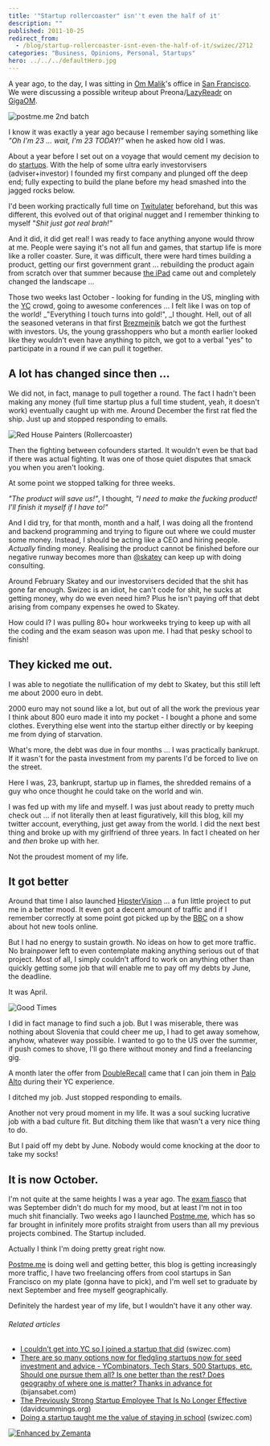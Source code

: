 ```yaml
---
title: '"Startup rollercoaster" isn''t even the half of it'
description: ""
published: 2011-10-25
redirect_from:
  - /blog/startup-rollercoaster-isnt-even-the-half-of-it/swizec/2712
categories: "Business, Opinions, Personal, Startups"
hero: ../../../defaultHero.jpg
---
```


A year ago, to the day, I was sitting in [Om Malik](http://en.wikipedia.org/wiki/Om_Malik)'s office in [San Francisco](<http://maps.google.com/maps?ll=37.7793,-122.4192&spn=0.1,0.1&q=37.7793,-122.4192 (San%20Francisco)&t=h> "San Francisco"). We were discussing a possible writeup about Preona/[LazyReadr](http://yukaii.com/web/lazyreadr/) on [GigaOM](http://www.gigaom.com "Om Malik").

![](https://swizec.com/wp-content/uploads/2011/10/tumblr_ltmfltFSp91qekjngo1_500.jpg "postme.me 2nd batch")

I know it was exactly a year ago because I remember saying something like _"Oh I'm 23 ... wait, I'm 23 TODAY!"_ when he asked how old I was.

About a year before I set out on a voyage that would cement my decision to do [startups](http://en.wikipedia.org/wiki/Startup_company "Startup company"). With the help of some ultra early investorvisers (adviser+investor) I founded my first company and plunged off the deep end; fully expecting to build the plane before my head smashed into the jagged rocks below.

I'd been working practically full time on [Twitulater](http://twitulater.com/ "Twitulater") beforehand, but this was different, this evolved out of that original nugget and I remember thinking to myself "_Shit just got real brah!"_

And it did, it did get real! I was ready to face anything anyone would throw at me. People were saying it's not all fun and games, that startup life is more like a roller coaster. Sure, it was difficult, there were hard times building a product, getting our first government grant ... rebuilding the product again from scratch over that summer because [the iPad](http://www.apple.com/ipad/ "iPad") came out and completely changed the landscape ...

Those two weeks last October - looking for funding in the US, mingling with the [YC](http://www.ycombinator.com "Y Combinator") crowd, going to awesome conferences ... I felt like I was on top of the world! \_"Everything I touch turns into gold!", \_I thought. Hell, out of all the seasoned veterans in that first [Brezmejnik](http://www.brezmejnik.si/) batch we got the furthest with investors. Us, the young grasshoppers who but a month earlier looked like they wouldn't even have anything to pitch, we got to a verbal "yes" to participate in a round if we can pull it together.

## A lot has changed since then ...

We did not, in fact, manage to pull together a round. The fact I hadn't been making any money (full time startup plus a full time student, yeah, it doesn't work) eventually caught up with me. Around December the first rat fled the ship. Just up and stopped responding to emails.

![Red House Painters (Rollercoaster)](https://swizec.com/wp-content/uploads/2011/10/300px-RHP-Rollercoaster1.jpg "Red House Painters (Rollercoaster)")

Then the fighting between cofounders started. It wouldn't even be that bad if there was actual fighting. It was one of those quiet disputes that smack you when you aren't looking.

At some point we stopped talking for three weeks.

_"The product will save us!"_, I thought, _"I need to make the fucking product! I'll finish it myself if I have to!"_

And I did try, for that month, month and a half, I was doing all the frontend and backend programming and trying to figure out where we could muster some money. Instead, I should be acting like a CEO and hiring people. _Actually_ finding money. Realising the product cannot be finished before our negative runway becomes more than [@skatey](http://twitter.com/skatey) can keep up with doing consulting.

Around February Skatey and our investorvisers decided that the shit has gone far enough. Swizec is an idiot, he can't code for shit, he sucks at getting money, why do we even need him? Plus he isn't paying off that debt arising from company expenses he owed to Skatey.

How could I? I was pulling 80+ hour workweeks trying to keep up with all the coding and the exam season was upon me. I had that pesky school to finish!

## They kicked me out.

I was able to negotiate the nullification of my debt to Skatey, but this still left me about 2000 euro in debt.

2000 euro may not sound like a lot, but out of all the work the previous year I think about 800 euro made it into my pocket - I bought a phone and some clothes. Everything else went into the startup either directly or by keeping me from dying of starvation.

What's more, the debt was due in four months ... I was practically bankrupt. If it wasn't for the pasta investment from my parents I'd be forced to live on the street.

Here I was, 23, bankrupt, startup up in flames, the shredded remains of a guy who once thought he could take on the world and win.

I was fed up with my life and myself. I was just about ready to pretty much check out ... if not literally then at least figuratively, kill this blog, kill my twitter account, everything, just get away from the world. I did the next best thing and broke up with my girlfriend of three years. In fact I cheated on her and _then_ broke up with her.

Not the proudest moment of my life.

## It got better

Around that time I also launched [HipsterVision](http://hipstervision.org) ... a fun little project to put me in a better mood. It even got a decent amount of traffic and if I remember correctly at some point got picked up by the [BBC](http://www.bbc.co.uk/ "BBC") on a show about hot new tools online.

But I had no energy to sustain growth. No ideas on how to get more traffic. No brainpower left to even contemplate making anything serious out of that project. Most of all, I simply couldn't afford to work on anything other than quickly getting some job that will enable me to pay off my debts by June, the deadline.

It was April.

![Good Times](https://swizec.com/wp-content/uploads/2011/10/152458957_9d68be3827_m1.jpg "Good Times")

I did in fact manage to find such a job. But I was miserable, there was nothing about Slovenia that could cheer me up, I had to get away somehow, anyhow, whatever way possible. I wanted to go to the US over the summer, if push comes to shove, I'll go there without money and find a freelancing gig.

A month later the offer from [DoubleRecall](http://doublerecall.com/#top) came that I can join them in [Palo Alto](<http://maps.google.com/maps?ll=37.4291666667,-122.138055556&spn=0.1,0.1&q=37.4291666667,-122.138055556 (Palo%20Alto%2C%20California)&t=h> "Palo Alto, California") during their YC experience.

I ditched my job. Just stopped responding to emails.

Another not very proud moment in my life. It was a soul sucking lucrative job with a bad culture fit. But ditching them like that wasn't a very nice thing to do.

But I paid off my debt by June. Nobody would come knocking at the door to take my socks!

## It is now October.

I'm not quite at the same heights I was a year ago. The [exam fiasco](https://swizec.com/blog/i-suck-at-formal-education-or-does-education-suck/swizec/2564 "I suck at [formal] education or does education suck?") that was September didn't do much for my mood, but at least I'm not in too much shit financially. Two weeks ago I launched [Postme.me](http://postme.me), which has so far brought in infinitely more profits straight from users than all my previous projects combined. The Startup included.

Actually I think I'm doing pretty great right now.

[Postme.me](http://postme.me) is doing well and getting better, this blog is getting increasingly more traffic, I have two freelancing offers from cool startups in San Francisco on my plate (gonna have to pick), and I'm well set to graduate by next September and free myself geographically.

Definitely the hardest year of my life, but I wouldn't have it any other way.

###### Related articles

- [I couldn't get into YC so I joined a startup that did](https://swizec.com/blog/i-couldnt-get-into-yc-so-i-joined-a-startup-that-did/swizec/1855) (swizec.com)
- [There are so many options now for fledgling startups now for seed investment and advice - YCombinators, Tech Stars, 500 Startups, etc. Should one pursue them all? Is one better than the rest? Does geography of where one is matter? Thanks in advance for](http://bijansabet.com/post/11734181174/there-are-so-many-options-now-for-fledgling-startups) (bijansabet.com)
- [The Previously Strong Startup Employee That Is No Longer Effective](http://davidcummings.org/2011/10/24/the-previously-strong-startup-employee-that-is-no-longer-effective/) (davidcummings.org)
- [Doing a startup taught me the value of staying in school](https://swizec.com/blog/doing-a-startup-taught-me-the-value-of-staying-in-school/swizec/1819) (swizec.com)

[![Enhanced by Zemanta](https://img.zemanta.com/zemified_e.png?x-id=cb3d124d-9196-4388-81ed-61579ca76ce8)](http://www.zemanta.com/ "Enhanced by Zemanta")
